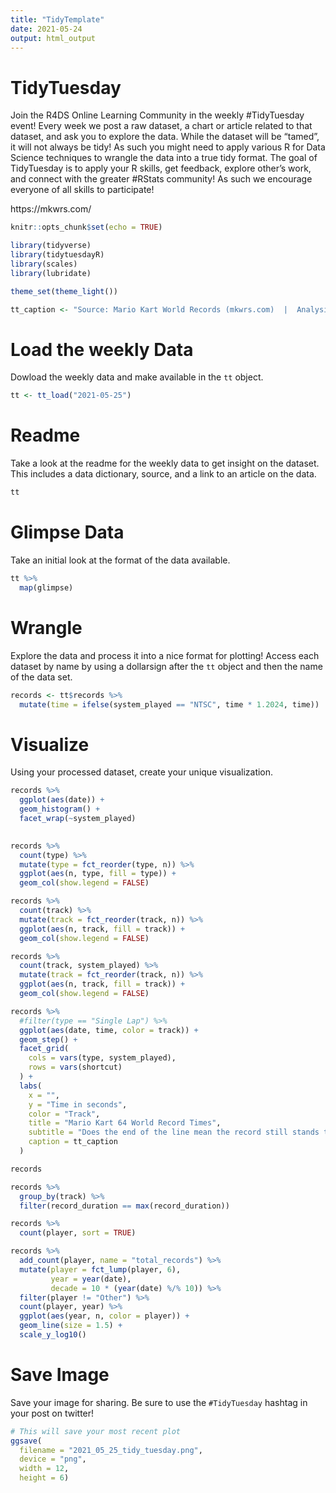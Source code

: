 ```yaml
---
title: "TidyTemplate"
date: 2021-05-24
output: html_output
---
```


# TidyTuesday

Join the R4DS Online Learning Community in the weekly #TidyTuesday event!
Every week we post a raw dataset, a chart or article related to that dataset, and ask you to explore the data.
While the dataset will be “tamed”, it will not always be tidy! As such you might need to apply various R for Data Science techniques to wrangle the data into a true tidy format.
The goal of TidyTuesday is to apply your R skills, get feedback, explore other’s work, and connect with the greater #RStats community!
As such we encourage everyone of all skills to participate!

https://mkwrs.com/ 

```r

knitr::opts_chunk$set(echo = TRUE)

library(tidyverse)
library(tidytuesdayR)
library(scales)
library(lubridate)

theme_set(theme_light())

tt_caption <- "Source: Mario Kart World Records (mkwrs.com)  |  Analysis: Tony Galvan (@GDataScience1)"

```

# Load the weekly Data

Dowload the weekly data and make available in the `tt` object.

```r

tt <- tt_load("2021-05-25")

```


# Readme

Take a look at the readme for the weekly data to get insight on the dataset.
This includes a data dictionary, source, and a link to an article on the data.

```r

tt

```


# Glimpse Data

Take an initial look at the format of the data available.

```r

tt %>% 
  map(glimpse)

```

# Wrangle

Explore the data and process it into a nice format for plotting! Access each dataset by name by using a dollarsign after the `tt` object and then the name of the data set.

```r

records <- tt$records %>%
  mutate(time = ifelse(system_played == "NTSC", time * 1.2024, time))

```


# Visualize

Using your processed dataset, create your unique visualization.

```r

records %>%
  ggplot(aes(date)) +
  geom_histogram() +
  facet_wrap(~system_played)
  

```


```r

records %>%
  count(type) %>%
  mutate(type = fct_reorder(type, n)) %>%
  ggplot(aes(n, type, fill = type)) +
  geom_col(show.legend = FALSE)

```


```r

records %>%
  count(track) %>%
  mutate(track = fct_reorder(track, n)) %>%
  ggplot(aes(n, track, fill = track)) +
  geom_col(show.legend = FALSE)

```


```r

records %>%
  count(track, system_played) %>%
  mutate(track = fct_reorder(track, n)) %>%
  ggplot(aes(n, track, fill = track)) +
  geom_col(show.legend = FALSE)

```


```r

records %>%
  #filter(type == "Single Lap") %>%
  ggplot(aes(date, time, color = track)) +
  geom_step() +
  facet_grid(
    cols = vars(type, system_played),
    rows = vars(shortcut)
  ) +
  labs(
    x = "",
    y = "Time in seconds",
    color = "Track",
    title = "Mario Kart 64 World Record Times",
    subtitle = "Does the end of the line mean the record still stands today?\nNTSC times calculated using the 1.2024 conversion rate",
    caption = tt_caption
  )

```

```r
records
```



```r
records %>%
  group_by(track) %>%
  filter(record_duration == max(record_duration))
```


```r
records %>%
  count(player, sort = TRUE)
```


```r
records %>%
  add_count(player, name = "total_records") %>%
  mutate(player = fct_lump(player, 6),
         year = year(date),
         decade = 10 * (year(date) %/% 10)) %>%
  filter(player != "Other") %>%
  count(player, year) %>%
  ggplot(aes(year, n, color = player)) + 
  geom_line(size = 1.5) +
  scale_y_log10()
```


# Save Image

Save your image for sharing. Be sure to use the `#TidyTuesday` hashtag in your post on twitter! 

```r

# This will save your most recent plot
ggsave(
  filename = "2021_05_25_tidy_tuesday.png",
  device = "png",
  width = 12,
  height = 6)

```
